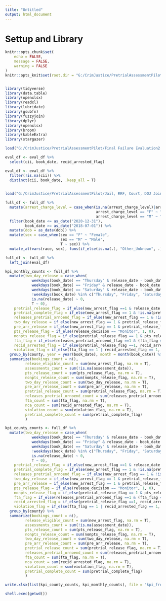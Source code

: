 ```yaml
---
title: "Untitled"
output: html_document
---
```

# Settup and Library
```r
knitr::opts_chunk$set(
	echo = FALSE,
	message = FALSE,
	warning = FALSE
)
knitr::opts_knit$set(root.dir = "G:/CrimJustice/PretrialAssessmentPilot")


library(tidyverse)
library(data.table)
library(openxlsx)
library(readxl)
library(lubridate)
library(gsubfn)
library(fuzzyjoin)
library(dplyr)
library(openxlsx)
library(broom)
library(kableExtra)
library(stargazer)


```

```r
load("G:/CrimJustice/PretrialAssessmentPilot/Final Failure Evaluation2.RData")

eval_df <- eval_df %>%
  select(cii, book_date, recid_arrested_flag)

eval_df <- eval_df %>%
  filter(!is.na(cii)) %>%
  distinct(cii, book_date, .keep_all = T)
  

```

```r
load("G:/CrimJustice/PretrialAssessmentPilot/Jail, RRF, Court, DOJ Joined.RData")

full_df <- full_df %>% 
  mutate(arrest_charge_level = case_when(is.na(arrest_charge_level)|arrest_charge_level %in% c("Other", "I") ~"Other_Unknown",
                                         arrest_charge_level == "F" ~ "Felony",
                                         arrest_charge_level == "M" ~ "Misdemeanor")) %>%
  filter(book_date <= as_date("2020-12-31"),
         book_date >= as_date("2018-07-01")) %>%
  mutate(dob = as_date(dob)) %>%
  mutate(sex = case_when(sex == "F" ~ "Female",
                         sex == "M" ~ "Male",
                         T ~ sex)) %>%
  mutate_at(vars(race, sex), funs(if_else(is.na(.), "Other_Unknown", .)))

full_df <- full_df %>%
  left_join(eval_df)


```


```r
kpi_monthly_counts <- full_df %>%
  mutate(two_day_release = case_when(
            weekdays(book_date) == "Thursday" & release_date - book_date <= 4 ~ 1,
            weekdays(book_date) == "Friday" & release_date - book_date <= 4 ~ 1,
            weekdays(book_date) == "Saturday" & release_date - book_date <= 3 ~ 1,
            !weekdays(book_date) %in% c("Thursday", "Friday", "Saturday") & release_date - book_date <= 2 ~ 1,
            is.na(release_date) ~ 0,
            T ~ 0),
    pretrial_release_flag = if_else(new_arrest_flag ==1 & release_date < pretrial_end_date, 1, 0),
    pretrial_complete_flag = if_else(new_arrest_flag == 1 & !is.na(pretrial_end_date), 1, 0),
    releases_pretrial_ornoend_flag = if_else(new_arrest_flag == 1 & !is.na(release_date) & is.na(pretrial_end_date), 1, pretrial_release_flag),
    two_day_release = if_else(new_arrest_flag == 1 & pretrial_release_flag == 1, two_day_release, 0),
    pre_arr_release = if_else(new_arrest_flag == 1 & pretrial_release_flag == 1 & release_date < arraignment_date, 1, 0),
    pts_release_flag = if_else(release_decision == "Monitor", 1, 0),
    nonpts_release_flag = if_else(pretrial_release_flag == 1 & pts_release_flag == 0, 1, 0),
    fta_flag = if_else(releases_pretrial_ornoend_flag ==1 & (fta_flag == 1|arrest_fta_flag == 1|court_fta_flag == 1), 1, 0),
    recid_arrested_flag = if_else(pretrial_release_flag ==1, recid_arrested_flag, 0),
    violation_flag = if_else(fta_flag == 1 | recid_arrested_flag == 1, 1, 0)) %>%
  group_by(county, year = year(book_date), month = month(book_date)) %>%
  summarize(bookings_count = n(), 
         release_eligible_count = sum(new_arrest_flag, na.rm = T), 
         assessments_count = sum(!is.na(assessment_date)),
         pts_release_count = sum(pts_release_flag, na.rm = T),
         nonpts_release_count = sum(nonpts_release_flag, na.rm = T),
         two_day_release_count = sum(two_day_release, na.rm = T),
         pre_arr_release_count = sum(pre_arr_release, na.rm = T),
         pretrial_release_count = sum(pretrial_release_flag, na.rm = T),
         releases_pretrial_ornoend_count = sum(releases_pretrial_ornoend_flag, na.rm = T),
         fta_count = sum(fta_flag, na.rm = T),
         nca_count = sum(recid_arrested_flag, na.rm = T),
         violation_count = sum(violation_flag, na.rm = T),
         pretrial_complete_count = sum(pretrial_complete_flag)
         )

kpi_county_counts <- full_df %>%
  mutate(two_day_release = case_when(
            weekdays(book_date) == "Thursday" & release_date - book_date <= 4 ~ 1,
            weekdays(book_date) == "Friday" & release_date - book_date <= 4 ~ 1,
            weekdays(book_date) == "Saturday" & release_date - book_date <= 3 ~ 1,
            !weekdays(book_date) %in% c("Thursday", "Friday", "Saturday") & release_date - book_date <= 2 ~ 1,
            is.na(release_date) ~ 0,
            T ~ 0),
    pretrial_release_flag = if_else(new_arrest_flag ==1 & release_date < pretrial_end_date, 1, 0),
    pretrial_complete_flag = if_else(new_arrest_flag == 1 & !is.na(pretrial_end_date), 1, 0),
    releases_pretrial_ornoend_flag = if_else(new_arrest_flag == 1 & !is.na(release_date) & is.na(pretrial_end_date), 1, pretrial_release_flag),
    two_day_release = if_else(new_arrest_flag == 1 & pretrial_release_flag == 1, two_day_release, 0),
    pre_arr_release = if_else(new_arrest_flag == 1 & pretrial_release_flag == 1 & release_date < arraignment_date, 1, 0),
    pts_release_flag = if_else(release_decision == "Monitor", 1, 0),
    nonpts_release_flag = if_else(pretrial_release_flag == 1 & pts_release_flag == 0, 1, 0),
    fta_flag = if_else(releases_pretrial_ornoend_flag ==1 & (fta_flag == 1|arrest_fta_flag == 1|court_fta_flag == 1), 1, 0),
    recid_arrested_flag = if_else(pretrial_release_flag ==1, recid_arrested_flag, 0),
    violation_flag = if_else(fta_flag == 1 | recid_arrested_flag == 1, 1, 0)) %>%
  group_by(county) %>%
  summarize(bookings_count = n(), 
         release_eligible_count = sum(new_arrest_flag, na.rm = T), 
         assessments_count = sum(!is.na(assessment_date)),
         pts_release_count = sum(pts_release_flag, na.rm = T),
         nonpts_release_count = sum(nonpts_release_flag, na.rm = T),
         two_day_release_count = sum(two_day_release, na.rm = T),
         pre_arr_release_count = sum(pre_arr_release, na.rm = T),
         pretrial_release_count = sum(pretrial_release_flag, na.rm = T),
         releases_pretrial_ornoend_count = sum(releases_pretrial_ornoend_flag, na.rm = T),
         fta_count = sum(fta_flag, na.rm = T),
         nca_count = sum(recid_arrested_flag, na.rm = T),
         violation_count = sum(violation_flag, na.rm = T),
         pretrial_complete_count = sum(pretrial_complete_flag)
         )

write.xlsx(list(kpi_county_counts, kpi_monthly_counts), file = "kpi_from_CJS.xlsx", asTable = T, sheetName = c("kpi_county", "kpi_monthly"))

shell.exec(getwd())

```


